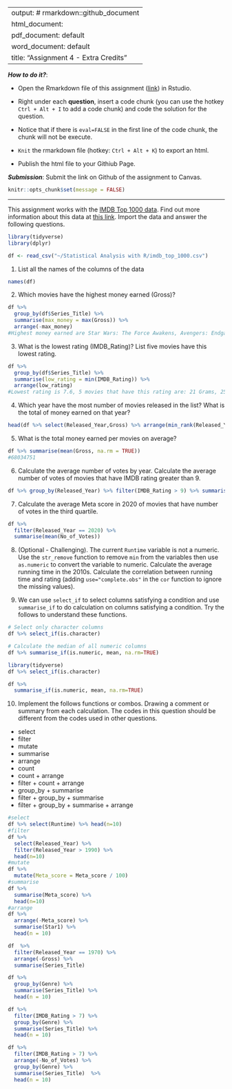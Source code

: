 
---
output: # rmarkdown::github_document
  html_document:
  pdf_document: default
  word_document: default
title: "Assignment 4 - Extra Credits"
---

***How to do it?***: 

- Open the Rmarkdown file of this assignment ([link](assignment4_extra_credits.Rmd)) in Rstudio. 

- Right under each **question**, insert  a code chunk (you can use the hotkey `Ctrl + Alt + I` to add a code chunk) and code the solution for the question. 

- Notice that if there is `eval=FALSE` in the first line of the code chunk, the chunk will not be execute.

- `Knit` the rmarkdown file (hotkey: `Ctrl + Alt + K`) to export an html.  

-  Publish the html file to your Githiub Page. 

***Submission***: Submit the link on Github of the assignment to Canvas. 

```r
knitr::opts_chunk$set(message = FALSE)
```

-------

This assignment works with the [IMDB Top 1000 data](../data/imdb_top_1000.csv).  Find out more information about this data at [this link](https://www.kaggle.com/datasets/harshitshankhdhar/imdb-dataset-of-top-1000-movies-and-tv-shows).  Import the data and answer the following questions. 

```r
library(tidyverse)
library(dplyr)

df <- read_csv("~/Statistical Analysis with R/imdb_top_1000.csv")
```

1. List all the names of the columns of the data

```r
names(df)
```

2. Which movies have the highest money earned (Gross)?

```r
df %>% 
  group_by(df$Series_Title) %>% 
  summarise(max_money = max(Gross)) %>% 
  arrange(-max_money)
#Highest money earned are Star Wars: The Force Awakens, Avengers: Endgame, and Avatar
```

3. What is the lowest rating (IMDB_Rating)?  List five movies have this lowest rating.

```r
df %>% 
  group_by(df$Series_Title) %>% 
  summarise(low_rating = min(IMDB_Rating)) %>% 
  arrange(low_rating)
#Lowest rating is 7.6, 5 movies that have this rating are: 21 Grams, 25th Hour, 28 Days Later, 300, and 50/50
```

4. Which year have the most number of movies released in the list?  What is the total of money earned on that year?

```r
head(df %>% select(Released_Year,Gross) %>% arrange(min_rank(Released_Year),Gross),n = 10)
```

5. What is the total money earned per movies on average?

```r
df %>% summarise(mean(Gross, na.rm = TRUE))
#68034751
```

6. Calculate the average number of votes by year. Calculate the average number of votes of movies that have IMDB rating greater than 9.

```r
df %>% group_by(Released_Year) %>% filter(IMDB_Rating > 9) %>% summarise(mean(No_of_Votes),Series_Title)
```

7. Calculate the average Meta score in 2020 of movies that have number of votes in the third quartile. 

```r
df %>%  
  filter(Released_Year == 2020) %>%
  summarise(mean(No_of_Votes))
```

8. (Optional - Challenging). The current `Runtime` variable is not a numeric. Use the `str_remove` function to remove ` min` from the variables then use `as.numeric` to convert the variable to numeric. Calculate the average running time in the 2010s. Calculate the correlation between running time and rating (adding `use="complete.obs"` in the `cor` function to ignore the missing values).  

9. We can use `select_if` to select columns satisfying a condition and use `summarise_if` to do calculation on columns satisfying a condition.  Try the follows to understand these functions. 

```r
# Select only character columns
df %>% select_if(is.character)

# Calculate the median of all numeric columns
df %>% summarise_if(is.numeric, mean, na.rm=TRUE)

library(tidyverse)
df %>% select_if(is.character)

df %>% 
  summarise_if(is.numeric, mean, na.rm=TRUE)
```


10. Implement the follows functions or combos. Drawing a comment or summary from each calculation. The codes in this question should be different from the codes used in other questions.

- select
- filter
- mutate
- summarise
- arrange
- count
- count + arrange
- filter + count + arrange
- group_by + summarise
- filter + group_by + summarise
- filter + group_by + summarise + arrange

```r
#select
df %>% select(Runtime) %>% head(n=10)
#filter
df %>% 
  select(Released_Year) %>%
  filter(Released_Year > 1990) %>% 
  head(n=10)
#mutate
df %>% 
  mutate(Meta_score = Meta_score / 100)
#summarise
df %>% 
  summarise(Meta_score) %>% 
  head(n=10)
#arrange
df %>%  
  arrange(-Meta_score) %>% 
  summarise(Star1) %>% 
  head(n = 10)

df  %>% 
  filter(Released_Year == 1970) %>%
  arrange(-Gross) %>% 
  summarise(Series_Title)

df %>% 
  group_by(Genre) %>% 
  summarise(Series_Title) %>% 
  head(n = 10)

df %>% 
  filter(IMDB_Rating > 7) %>% 
  group_by(Genre) %>% 
  summarise(Series_Title) %>% 
  head(n = 10)

df %>% 
  filter(IMDB_Rating > 7) %>%
  arrange(-No_of_Votes) %>% 
  group_by(Genre) %>% 
  summarise(Series_Title)  %>% 
  head(n = 10)
```

